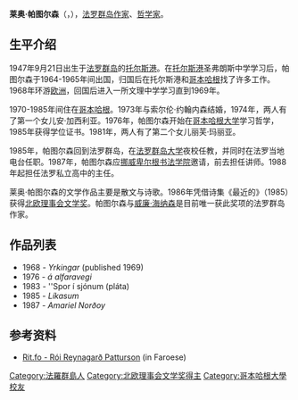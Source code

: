 {{blpunsourced|time=2015-04-04T03:10:16+00:00}}
{{Infobox writer <!-- see Template:Infobox writer -->
|图像    = Rói Patursson 2014.JPG
|图像大小 = 
|图像说明 = 2014年的莱奥·帕图尔森
|姓名    = 莱奥·帕图尔森
|笔名    = 
|原名    = Rói Patursson
|出生    = {{birth date and age|1947|9|21}}
|出生地点 = [[法羅群島|法羅群島]][[托爾斯港|托爾斯港]]
|逝世    = 
|逝世地点 = 
|居处    = 托尔斯港
|职业    = [[文学家|文学家]]、[[哲学家|哲学家]]
|国籍    = {{FRO}}
|种族    = 
|公民权  = 
|教育程度 = 
|母校     = [[哥本哈根大学|哥本哈根大学]]、[[法罗群岛大学|法罗群岛大学]]
|创作时期 = 
|体裁     = 诗歌
|主题     = 
|文学运动 = 
|代表作  = 《最近的》
|配偶   = 索尔伦·约翰内森
|伴侣   = 
|子女   = 安·加西利亚、丽芙·玛丽亚
|亲属   = 
|受影响于 = 
|施影响于 = 
|奖项    = [[北欧理事会文学奖|北欧理事会文学奖]]
|官方网  = <!--  {{URL|website}} -->
|签名   =  <!--不需要加[[file:|128px]] -->
}}
'''莱奥·帕图尔森'''（{{lang-fo|'''Rói Patursson'''}}，{{bd|1947年|9月21日||}}），[[法罗群岛|法罗群岛]][[作家|作家]]、[[哲学家|哲学家]]。

== 生平介绍 ==
1947年9月21日出生于[[法罗群岛|法罗群岛]]的[[托尔斯港|托尔斯港]]。在[[托尔斯港|托尔斯港]]圣弗朗斯中学学习后，帕图尔森于1964-1965年间出国，归国后在托尔斯港和[[哥本哈根|哥本哈根]]找了许多工作。1968年环游[[欧洲|欧洲]]，回国后进入一所文理中学学习直到1969年。

1970-1985年间住在[[哥本哈根|哥本哈根]]。1973年与索尔伦·约翰内森结婚，1974年，两人有了第一个女儿安·加西利亚。1976年，帕图尔森开始在[[哥本哈根大学|哥本哈根大学]]学习哲学，1985年获得学位证书。1981年，两人有了第二个女儿丽芙·玛丽亚。

1985年，帕图尔森回到法罗群岛，在[[法罗群岛大学|法罗群岛大学]]夜校任教，并同时在法罗当地电台任职。1987年，帕图尔森应[[挪威|挪威]][[卑尔根书法学院|卑尔根书法学院]]邀请，前去担任讲师。1988年起担任法罗私立高中的主任。

莱奥·帕图尔森的文学作品主要是散文与诗歌。1986年凭借诗集《最近的》（1985）获得[[北欧理事会文学奖|北欧理事会文学奖]]。帕图尔森与[[威廉·海纳森|威廉·海纳森]]是目前唯一获此奖项的法罗群岛作家。

== 作品列表 ==
*1968 - ''Yrkingar'' (published 1969) 
*1976 - ''á alfaravegi''
*1983 - ''Spor í sjónum (pláta) 
*1985 - ''Líkasum''
*1987 - ''Amariel Norðoy''

== 参考资料 ==
*[https://web.archive.org/web/20050221073656/http://www.rit.fo/fo/limir/P/R_Patursson.asp Rit.fo - Rói Reynagarð Patturson] (in Faroese)

{{Authority control}}
{{DEFAULTSORT:Patursson}}
[[Category:法羅群島人|Category:法羅群島人]]
[[Category:北欧理事会文学奖得主|Category:北欧理事会文学奖得主]]
[[Category:哥本哈根大學校友|Category:哥本哈根大學校友]]